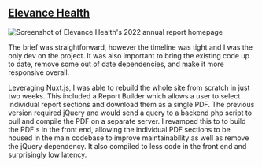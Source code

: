 ## [Elevance Health](https://www.elevancehealth.com/annual-report/2022/index.html)

![Screenshot of Elevance Health's 2022 annual report
homepage](/images/elevance.png "Screenshot of Elevance Health's 2022 annual report
homepage")

The brief was straightforward, however the timeline was tight and I was the only
dev on the project. It was also important to bring the existing code up to date,
remove some out of date dependencies, and make it more responsive overall.

Leveraging Nuxt.js, I was able to rebuild the whole site from scratch in just
two weeks. This included a Report Builder which allows a user to select
individual report sections and download them as a single PDF. The previous
version required jQuery and would send a query to a backend php script to pull
and compile the PDF on a separate server. I revamped this to to build the PDF's
in the front end, allowing the individual PDF sections to be housed in the main
codebase to improve maintainability as well as remove the jQuery dependency. It
also compiled to less code in the front end and surprisingly low latency.
